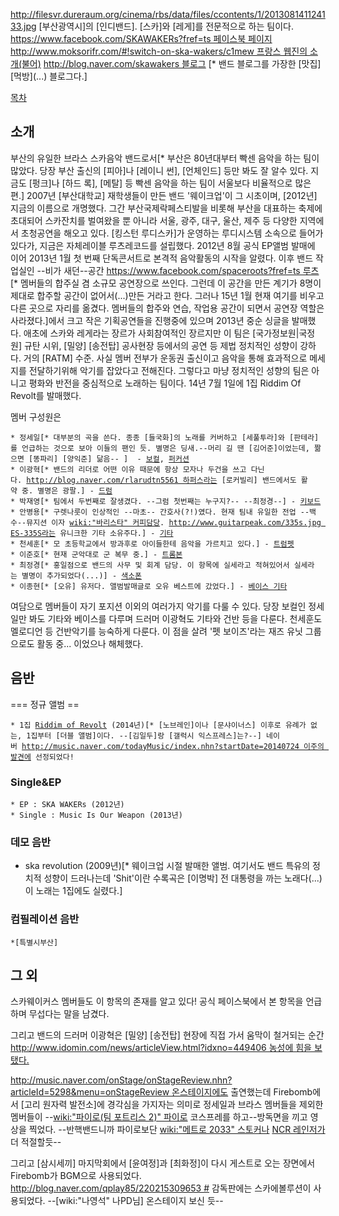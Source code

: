 http://filesvr.dureraum.org/cinema/rbs/data/files/ccontents/1/201308141124133.jpg
[부산광역시]의 [인디밴드]. [스카]와 [레게]를 전문적으로 하는 팀이다.
[[https://www.facebook.com/SKAWAKERs?fref=ts 페이스북 페이지]]
[[http://www.moksorifr.com/#!switch-on-ska-wakers/c1mew 프랑스 웹진의 소개(불어)]]
[[http://blog.naver.com/skawakers 블로그]] [* 밴드 블로그를 가장한 [맛집] [먹방](...) 블로그다.]

[[목차]]

== 소개 ==
부산의 유일한 브라스 스카음악 밴드로서[* 부산은 80년대부터 빡센 음악을 하는 팀이 많았다. 당장 부산 출신의 [피아]나 [레이니 썬], [언체인드] 등만 봐도 잘 알수 있다. 지금도 [펑크]나 [하드 록], [메탈] 등 빡센 음악을 하는 팀이 서울보다 비율적으로 많은 편.] 2007년 [부산대학교] 재학생들이 만든 밴드 '웨이크업'이 그 시초이며, [2012년] 지금의 이름으로 개명했다.
그간 부산국제락페스티발을 비롯해 부산을 대표하는 축제에 초대되어 스카잔치를 벌여왔을 뿐 아니라 서울, 광주, 대구, 울산, 제주 등 다양한 지역에서 초청공연을 해오고 있다. [킹스턴 루디스카]가 운영하는 루디시스템 소속으로 들어가 있다가, 지금은 자체레이블 루츠레코드를 설립했다.
2012년 8월 공식 EP앨범 발매에 이어 2013년 1월 첫 번째 단독콘서트로 본격적 음악활동의 시작을 알렸다. 이후 밴드 작업실인 --비가 새던--공간 [[https://www.facebook.com/spaceroots?fref=ts 루츠]][* 멤버들의 합주실 겸 소규모 공연장으로 쓰인다. 그런데 이 공간을 만든 계기가 8명이 제대로 합주할 공간이 없어서(...)만든 거라고 한다. 그러나 15년 1월 현재 여기를 비우고 다른 곳으로 자리를 옮겼다. 멤버들의 합주와 연습, 작업용 공간이 되면서 공연장 역할은 사라졌다.]에서 크고 작은 기획공연들을 진행중에 있으며 2013년 중순 싱글을 발매했다. 
애초에 스카와 레게라는 장르가 사회참여적인 장르지만 이 팀은 [국가정보원|국정원] 규탄 시위, [밀양] [송전탑] 공사현장 등에서의 공연 등 제법 정치적인 성향이 강하다. 거의 [RATM] 수준. 사실 멤버 전부가 운동권 출신이고 음악을 통해 효과적으로 메세지를 전달하기위해 악기를 잡았다고 전해진다. 그렇다고 마냥 정치적인 성향의 팀은 아니고 평화와 반전을 중심적으로 노래하는 팀이다. 
14년 7월 1일에 1집 Riddim Of Revolt를 발매했다.

멤버 구성원은
 * 정세일[* 대부분의 곡을 쓴다. 종종 [들국화]의 노래를 커버하고 [세풀투라]와 [판테라]를 언급하는 것으로 보아 이들의 팬인 듯. 별명은 딩새.--머리 길 땐 [김어준]이었는데, 짦으면 [똥파리] [양익준] 닮음-- ]  - [[보컬]], [[퍼커션]]
 * 이광혁[* 밴드의 리더로 어떤 이유 때문에 항상 모자나 두건을 쓰고 다닌다. [[http://blog.naver.com/rlarudtn5561 하퍼스]]라는 [로커빌리] 밴드에서도 활약 중. 별명은 광팔.] - [[드럼]]
 * 박재영[* 팀에서 두번째로 잘생겼다. --그럼 첫번째는 누구지?-- --최정경--] - [[키보드]]
 * 안병용[* 구렛나룻이 인상적인 --마초-- 간호사(?!)였다. 현재 팀내 유일한 전업 --백수--뮤지션 이자 [[wiki:"바리스타" 커피]]담당. [[http://www.guitarpeak.com/335s.jpg ES-335S]]라는 유니크한 기타 소유주다.] - [[기타]]
 * 천세훈[* 모 초등학교에서 방과후로 아이들한테 음악을 가르치고 있다.] - [[트럼펫]]
 * 이준호[* 현재 군악대로 군 복무 중.] - [[트롬본]]
 * 최정경[* 홍일점으로 밴드의 사무 및 회계 담당. 이 항목에 실세라고 적혀있어서 실세라는 별명이 추가되었다(...)] - [[색소폰]]
 * 이종현[* [오유] 유저다. 앨범발매글로 오유 베스트에 갔었다.] - [[베이스 기타]]

여담으로 멤버들이 자기 포지션 이외의 여러가지 악기를 다룰 수 있다. 당장 보컬인 정세일만 봐도 기타와 베이스를 다루며 드러머 이광혁도 기타와 건반 등을 다룬다. 천세훈도 멜로디언 등 건반악기를 능숙하게 다룬다. 이 점을 살려 '펫 보이즈'라는 재즈 유닛 그룹으로도 활동 중... 이었으나 해체했다.

== 음반 ==
=== 정규 앨범 ==
 * 1집 [[Riddim of Revolt]] (2014년)[* [노브레인]이나 [문샤이너스] 이후로 유례가 없는, 1집부터 [더블 앨범]이다. --[김일두]랑 [갤럭시 익스프레스]는?--] 네이버 [[http://music.naver.com/todayMusic/index.nhn?startDate=20140724 이주의 발견]]에 선정되었다!

=== Single&EP ===
 * EP : SKA WAKERs (2012년)
 * Single : Music Is Our Weapon (2013년)

=== 데모 음반 ===
* ska revolution (2009년)[* 웨이크업 시절 발매한 앨범. 여기서도 밴드 특유의 정치적 성향이 드러나는데 'Shit'이란 수록곡은 [이명박] 전 대통령을 까는 노래다(...) 이 노래는 1집에도 실렸다.]

=== 컴필레이션 음반 ===
 *[특별시부산]

== 그 외 ==
스카웨이커스 멤버들도 이 항목의 존재를 알고 있다! 공식 페이스북에서 본 항목을 언급하며 무섭다는 말을 남겼다.

그리고 밴드의 드러머 이광혁은 [밀양] [송전탑] 현장에 직접 가서 움막이 철거되는 순간 [[http://www.idomin.com/news/articleView.html?idxno=449406 농성에 힘을 보탰다.]]

[[http://music.naver.com/onStage/onStageReview.nhn?articleId=5298&menu=onStageReview 온스테이지]]에도 출연했는데 Firebomb에서 [고리 원자력 발전소]에 경각심을 가지자는 의미로 정세일과 브라스 멤버들을 제외한 멤버들이 --[[wiki:"파이로(팀 포트리스 2)" 파이로]] 코스프레를 하고--방독면을 끼고 영상을 찍었다. --반핵밴드니까 파이로보단 [[wiki:"메트로 2033" 스토커]]나 [[NCR 레인저]]가 더 적절할듯--
{{{#!html
<iframe width="560" height="315" src="//www.youtube.com/embed/Nwsn7F1To0w" frameborder="0" allowfullscreen></iframe>
}}}

그리고 [삼시세끼] 마지막회에서 [윤여정]과 [최화정]이 다시 게스트로 오는 장면에서 Firebomb가 BGM으로 사용되었다. [[http://blog.naver.com/qplay85/220215309653 #]] 감독판에는 스카에볼루션이 사용되었다. --[wiki:"나영석" 나PD님] 온스테이지 보신 듯--
